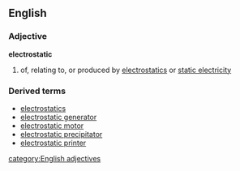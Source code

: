 ==English==
===Adjective===
'''electrostatic'''
#{{physics}} of, relating to, or produced by [[electrostatics]] or [[static electricity]]
===Derived terms===
*[[electrostatics]]
*[[electrostatic generator]]
*[[electrostatic motor]]
*[[electrostatic precipitator]]
*[[electrostatic printer]]
[[category:English adjectives]]